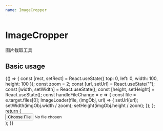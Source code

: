 ```yaml
---
name: ImageCropper
---
```




# ImageCropper

图片截取工具

## Basic usage

<Playground>
  {() => {
    const [rect, setRect] = React.useState({
      top: 0,
      left: 0,
      width: 100,
      height: 100
    });
    const zoom = 2;
    const [url, setUrl] = React.useState("");
    const [width, setWidth] = React.useState();
    const [height, setHeight] = React.useState();
    const handleFileChange = e => {
      const file = e.target.files[0];
      ImageLoader(file, (imgObj, url) => {
        setUrl(url);
        setWidth(imgObj.width / zoom);
        setHeight(imgObj.height / zoom);
      });
    };
    return (
      <div>
        <input type="file" onChange={handleFileChange} />
        <ImageCropper
          image={url}
          width={width}
          height={height}
          onChange={setRect}
          rect={rect}
        />
      </div>
    );
  }}
</Playground>
